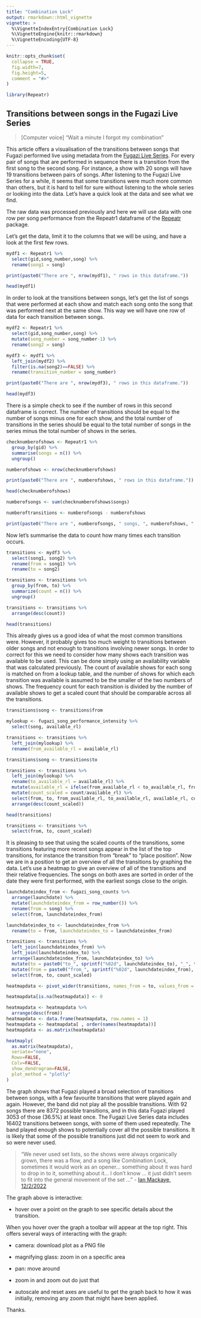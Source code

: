 ```yaml
---
title: "Combination Lock"
output: rmarkdown::html_vignette
vignette: >
  %\VignetteIndexEntry{Combination Lock}
  %\VignetteEngine{knitr::rmarkdown}
  %\VignetteEncoding{UTF-8}
---
```


```r
knitr::opts_chunk$set(
  collapse = TRUE,
  fig.width=7,
  fig.height=5,
  comment = "#>"
)
```

```r
library(Repeatr)
```

## Transitions between songs in the Fugazi Live Series

> [Computer voice]
"Wait a minute
I forgot my combination"

This article offers a visualisation of the transitions between songs that Fugazi performed live using metadata from the [Fugazi Live Series](https://www.dischord.com/fugazi_live_series). For every pair of songs that are performed in sequence there is a transition from the first song to the second song.  For instance, a show with 20 songs will have 19 transitions between pairs of songs. After listening to the Fugazi Live Series for a while, it seems that some transitions were much more common than others, but it is hard to tell for sure without listening to the whole series or looking into the data. Let's have a quick look at the data and see what we find.  

The raw data was processed previously and here we will use data with one row per song performance from the Repeatr1 dataframe of the [Repeatr](https://github.com/alexmitrani/Repeatr) package.   

Let's get the data, limit it to the columns that we will be using, and have a look at the first few rows. 

```r

mydf1 <- Repeatr1 %>%
  select(gid,song_number,song) %>%
  rename(song1 = song)

print(paste0("There are ", nrow(mydf1), " rows in this dataframe."))

head(mydf1)

``` 

In order to look at the transitions between songs, let's get the list of songs that were performed at each show and match each song onto the song that was performed next at the same show. This way we will have one row of data for each transition between songs. 

```r

mydf2 <- Repeatr1 %>%
  select(gid,song_number,song) %>%
  mutate(song_number = song_number-1) %>%
  rename(song2 = song)

mydf3 <- mydf1 %>%
  left_join(mydf2) %>%
  filter(is.na(song2)==FALSE) %>%
  rename(transition_number = song_number)

print(paste0("There are ", nrow(mydf3), " rows in this dataframe."))

head(mydf3)


```   

There is a simple check to see if the number of rows in this second dataframe is correct.  The number of transitions should be equal to the number of songs minus one for each show, and the total number of transitions in the series should be equal to the total number of songs in the series minus the total number of shows in the series.

```r

checknumberofshows <- Repeatr1 %>%
  group_by(gid) %>%
  summarise(songs = n()) %>%
  ungroup()

numberofshows <- nrow(checknumberofshows)

print(paste0("There are ", numberofshows, " rows in this dataframe."))

head(checknumberofshows)

numberofsongs <- sum(checknumberofshows$songs)

numberoftransitions <- numberofsongs - numberofshows

print(paste0("There are ", numberofsongs, " songs, ", numberofshows, " shows, and ", numberoftransitions, " transitions between songs in the Fugazi Live Series data."  ))

```
Now let's summarise the data to count how many times each transition occurs.  

```r

transitions <- mydf3 %>%
  select(song1, song2) %>%
  rename(from = song1) %>%
  rename(to = song2)

transitions <- transitions %>%
  group_by(from, to) %>%
  summarize(count = n()) %>%
  ungroup()

transitions <- transitions %>%
  arrange(desc(count))

head(transitions)


```
This already gives us a good idea of what the most common transitions were. However, it probably gives too much weight to transitions between older songs and not enough to transitions involving newer songs. In order to correct for this we need to consider how many shows each transition was available to be used. This can be done simply using an availability variable that was calculated previously. The count of available shows for each song is matched on from a lookup table, and the number of shows for which each transition was available is assumed to be the smaller of the two numbers of shows. The frequency count for each transition is divided by the number of available shows to get a scaled count that should be comparable across all the transitions.  

```r

transitions$song <- transitions$from

mylookup <- fugazi_song_performance_intensity %>%
  select(song, available_rl)

transitions <- transitions %>%
  left_join(mylookup) %>%
  rename(from_available_rl = available_rl)

transitions$song <- transitions$to

transitions <- transitions %>%
  left_join(mylookup) %>%
  rename(to_available_rl = available_rl) %>%
  mutate(available_rl = ifelse(from_available_rl < to_available_rl, from_available_rl, to_available_rl)) %>%
  mutate(count_scaled = count/available_rl) %>%
  select(from, to, from_available_rl, to_available_rl, available_rl, count, count_scaled) %>%
  arrange(desc(count_scaled))

head(transitions)

transitions <- transitions %>%
  select(from, to, count_scaled)

```
It is pleasing to see that using the scaled counts of the transitions, some transitions featuring more recent songs appear in the list of the top transitions, for instance the transition from "break" to "place position". Now we are in a position to get an overview of all the transitions by graphing the data. Let's use a heatmap to give an overview of all of the transitions and their relative frequencies. The songs on both axes are sorted in order of the date they were first performed, with the earliest songs close to the origin.  

```r

launchdateindex_from <- fugazi_song_counts %>%
  arrange(launchdate) %>%
  mutate(launchdateindex_from = row_number()) %>%
  rename(from = song) %>%
  select(from, launchdateindex_from)

launchdateindex_to <- launchdateindex_from %>%
  rename(to = from, launchdateindex_to = launchdateindex_from)

transitions <- transitions %>%
  left_join(launchdateindex_from) %>%
  left_join(launchdateindex_to) %>%
  arrange(launchdateindex_from, launchdateindex_to) %>%
  mutate(to = paste0("to_", sprintf("%02d", launchdateindex_to), "_", to)) %>%
  mutate(from = paste0("from_", sprintf("%02d", launchdateindex_from), "_", from)) %>%
  select(from, to, count_scaled)

heatmapdata <- pivot_wider(transitions, names_from = to, values_from = count_scaled, names_sort=TRUE)

heatmapdata[is.na(heatmapdata)] <- 0

heatmapdata <- heatmapdata %>%
  arrange(desc(from))
heatmapdata <- data.frame(heatmapdata, row.names = 1)
heatmapdata <- heatmapdata[ , order(names(heatmapdata))]
heatmapdata <- as.matrix(heatmapdata)

heatmaply(
  as.matrix(heatmapdata),
  seriate="none",
  Rowv=FALSE,
  Colv=FALSE,
  show_dendrogram=FALSE,
  plot_method = "plotly"
)


```
The graph shows that Fugazi played a broad selection of transitions between songs, with a few favourite transitions that were played again and again. However, the band did not play all the possible transitions. With 92 songs there are 8372 possible transitions, and in this data Fugazi played 3053 of those (36.5%) at least once. The Fugazi Live Series data includes 16402 transitions between songs, with some of them used repeatedly. The band played enough shows to potentially cover all the possible transitions. It is likely that some of the possible transitions just did not seem to work and so were never used. 

> "We never used set lists, so the shows were always organically grown, there was a flow, and a song like Combination Lock, sometimes it would work as an opener... something about it was hard to drop in to it, something about it... I don't know ... it just didn't seem to fit into the general movement of the set ..." - [Ian Mackaye, 12/2/2022](https://open.spotify.com/episode/49dpXoFyQZJSGA2nGmjb9s?si=qN_u9NcfRCutyXVjVnPFZQ)

The graph above is interactive: 

- hover over a point on the graph to see specific details about the transition.

When you hover over the graph a toolbar will appear at the top right. This offers several ways of interacting with the graph: 

- camera: download plot as a PNG file

- magnifying glass: zoom in on a specific area

- pan: move around

- zoom in and zoom out do just that

- autoscale and reset axes are useful to get the graph back to how it was initially, removing any zoom that might have been applied.  

Thanks. 


